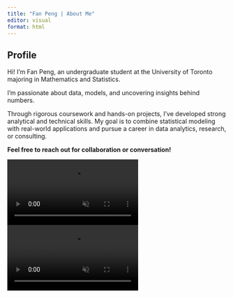 ```yaml
---
title: "Fan Peng | About Me"
editor: visual
format: html
---
```


<div class="section-banner about-banner">
 <div class="banner-text">

## Profile

<p>Hi! I'm Fan Peng, an undergraduate student at the University of Toronto majoring in Mathematics and Statistics.</p>
  <p>I'm passionate about data, models, and uncovering insights behind numbers.</p>
  <p>Through rigorous coursework and hands-on projects, I've developed strong analytical and technical skills. My goal is to combine statistical modeling with real-world applications and pursue a career in data analytics, research, or consulting.</p>
  <p><strong>Feel free to reach out for collaboration or conversation!</strong></p>

 </div>
</div>

::: {.about-videos}

<div class="block">
<video src="videos/end.mp4"
       autoplay muted loop playsinline controls preload="auto" webkit-playsinline></video>
</div>

<div class="block">
<video src="videos/end2.mp4"
       autoplay muted loop playsinline controls preload="auto" webkit-playsinline></video>
</div>

:::
